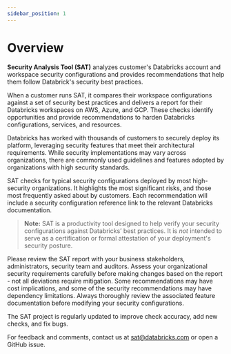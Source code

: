 ```yaml
---
sidebar_position: 1
---
```


# Overview

**Security Analysis Tool (SAT)** analyzes customer's Databricks account and workspace security configurations and provides recommendations that help them follow Databrick's security best practices. 

When a customer runs SAT, it compares their workspace configurations against a set of security best practices and delivers a report for their Databricks workspaces on AWS, Azure, and GCP. 
These checks identify opportunities and provide recommendations to harden Databricks configurations, services, and resources.

Databricks has worked with thousands of customers to securely deploy its platform, leveraging security features that meet their architectural requirements. 
While security implementations may vary across organizations, there are commonly used guidelines and features adopted by organizations with high security standards. 

SAT checks for typical security configurations deployed by most high-security organizations. It highlights the most significant risks, and those most frequently asked about by customers. 
Each recommendation will include a security configuration reference link to the relevant Databricks documentation. 


>**Note:** SAT is a productivity tool designed to help verify your security configurations against Databricks’ best practices. It is *not* intended to serve as a certification or formal attestation of your deployment's security posture.

 
Please review the SAT report with your business stakeholders, administrators, security team and auditors. Assess your organizational security requirements carefully before making changes based on the report - not all deviations require mitigation.
Some recommendations may have cost implications, and some of the security recommendations may have dependency limitations. Always thoroughly review the associated feature documentation before modifying your security configurations. 

The SAT project is regularly updated to improve check accuracy, add new checks, and fix bugs. 

For feedback and comments, contact us at sat@databricks.com or open a GitHub issue.